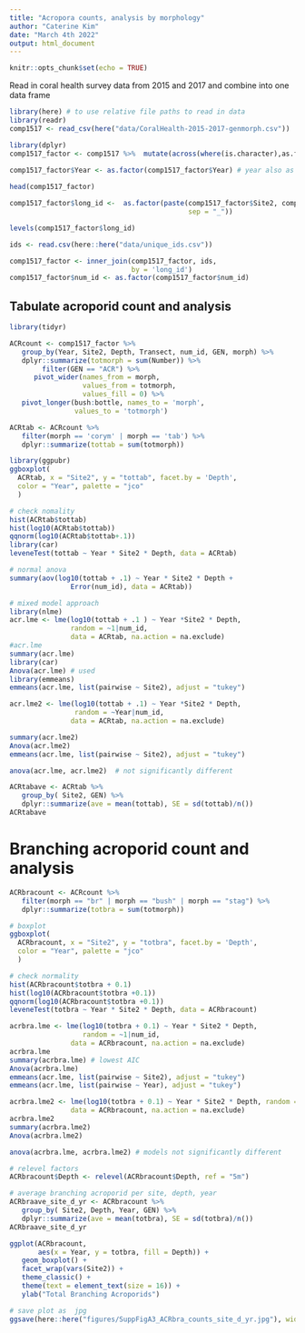 ```yaml
---
title: "Acropora counts, analysis by morphology"
author: "Caterine Kim"
date: "March 4th 2022"
output: html_document
---
```


```r
knitr::opts_chunk$set(echo = TRUE)
```

Read in coral health survey data from 2015 and 2017 and combine into one data frame

```r
library(here) # to use relative file paths to read in data
library(readr)
comp1517 <- read_csv(here("data/CoralHealth-2015-2017-genmorph.csv")) 

library(dplyr)
comp1517_factor <- comp1517 %>%  mutate(across(where(is.character),as.factor))
   
comp1517_factor$Year <- as.factor(comp1517_factor$Year) # year also as a factor

head(comp1517_factor)
```

```r
comp1517_factor$long_id <-  as.factor(paste(comp1517_factor$Site2, comp1517_factor$Depth, comp1517_factor$Transect,
                                            sep = "_"))

levels(comp1517_factor$long_id)

ids <- read.csv(here::here("data/unique_ids.csv"))

comp1517_factor <- inner_join(comp1517_factor, ids,
                              by = 'long_id')
comp1517_factor$num_id <- as.factor(comp1517_factor$num_id)
```

## Tabulate acroporid count and analysis

```r
library(tidyr)

ACRcount <- comp1517_factor %>% 
   group_by(Year, Site2, Depth, Transect, num_id, GEN, morph) %>% 
   dplyr::summarize(totmorph = sum(Number)) %>% 
        filter(GEN == "ACR") %>% 
      pivot_wider(names_from = morph,
                  values_from = totmorph,
                  values_fill = 0) %>%
   pivot_longer(bush:bottle, names_to = 'morph',
                values_to = 'totmorph')

ACRtab <- ACRcount %>% 
   filter(morph == 'corym' | morph == 'tab') %>%
   dplyr::summarize(tottab = sum(totmorph))

library(ggpubr) 
ggboxplot(
  ACRtab, x = "Site2", y = "tottab", facet.by = 'Depth',
  color = "Year", palette = "jco"
  )

# check nomality
hist(ACRtab$tottab)
hist(log10(ACRtab$tottab))
qqnorm(log10(ACRtab$tottab+.1))
library(car)
leveneTest(tottab ~ Year * Site2 * Depth, data = ACRtab)
```
```r
# normal anova
summary(aov(log10(tottab + .1) ~ Year * Site2 * Depth +
               Error(num_id), data = ACRtab))

# mixed model approach
library(nlme)
acr.lme <- lme(log10(tottab + .1 ) ~ Year *Site2 * Depth, 
               random = ~1|num_id,
               data = ACRtab, na.action = na.exclude)
#acr.lme
summary(acr.lme)
library(car)
Anova(acr.lme) # used
library(emmeans)
emmeans(acr.lme, list(pairwise ~ Site2), adjust = "tukey")
```

```r
acr.lme2 <- lme(log10(tottab + .1) ~ Year *Site2 * Depth, 
                random = ~Year|num_id,
               data = ACRtab, na.action = na.exclude)

summary(acr.lme2)
Anova(acr.lme2)
emmeans(acr.lme, list(pairwise ~ Site2), adjust = "tukey")

anova(acr.lme, acr.lme2)  # not significantly different
```

```r
ACRtabave <- ACRtab %>% 
   group_by( Site2, GEN) %>% 
   dplyr::summarize(ave = mean(tottab), SE = sd(tottab)/n())
ACRtabave
```

# Branching acroporid count and analysis

```r
ACRbracount <- ACRcount %>% 
   filter(morph == "br" | morph == "bush" | morph == "stag") %>% 
   dplyr::summarize(totbra = sum(totmorph))

# boxplot
ggboxplot(
  ACRbracount, x = "Site2", y = "totbra", facet.by = 'Depth',
  color = "Year", palette = "jco"
  )

# check normality
hist(ACRbracount$totbra + 0.1)
hist(log10(ACRbracount$totbra +0.1))
qqnorm(log10(ACRbracount$totbra +0.1))
leveneTest(totbra ~ Year * Site2 * Depth, data = ACRbracount)
```
```r
acrbra.lme <- lme(log10(totbra + 0.1) ~ Year * Site2 * Depth, 
                  random = ~1|num_id,
               data = ACRbracount, na.action = na.exclude)
acrbra.lme
summary(acrbra.lme) # lowest AIC
Anova(acrbra.lme)
emmeans(acr.lme, list(pairwise ~ Site2), adjust = "tukey")
emmeans(acr.lme, list(pairwise ~ Year), adjust = "tukey")
```

```r
acrbra.lme2 <- lme(log10(totbra + 0.1) ~ Year * Site2 * Depth, random = ~Year|num_id,
               data = ACRbracount, na.action = na.exclude)
acrbra.lme2
summary(acrbra.lme2)
Anova(acrbra.lme2)

anova(acrbra.lme, acrbra.lme2) # models not significantly different 
```

```r
# relevel factors 
ACRbracount$Depth <- relevel(ACRbracount$Depth, ref = "5m")

# average branching acroporid per site, depth, year
ACRbraave_site_d_yr <- ACRbracount %>% 
   group_by( Site2, Depth, Year, GEN) %>% 
   dplyr::summarize(ave = mean(totbra), SE = sd(totbra)/n()) 
ACRbraave_site_d_yr

ggplot(ACRbracount, 
       aes(x = Year, y = totbra, fill = Depth)) +
   geom_boxplot() +
   facet_wrap(vars(Site2)) +
   theme_classic() +
   theme(text = element_text(size = 16)) +
   ylab("Total Branching Acroporids")

# save plot as  jpg
ggsave(here::here("figures/SuppFigA3_ACRbra_counts_site_d_yr.jpg"), width = 7, height = 4)
```
